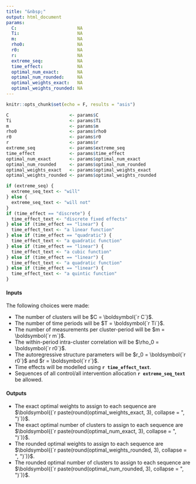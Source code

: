 ```yaml
---
title: "&nbsp;"
output: html_document
params:
  C:                       NA
  Ti:                      NA
  m:                       NA
  rho0:                    NA
  r0:                      NA
  r:                       NA
  extreme_seq:             NA
  time_effect:             NA
  optimal_num_exact:       NA
  optimal_num_rounded:     NA
  optimal_weights_exact:   NA
  optimal_weights_rounded: NA
---
```


```r
knitr::opts_chunk$set(echo = F, results = "asis")
```

```r
C                       <- params$C
Ti                      <- params$Ti
m                       <- params$m
rho0                    <- params$rho0
r0                      <- params$r0
r                       <- params$r
extreme_seq             <- params$extreme_seq
time_effect             <- params$time_effect
optimal_num_exact       <- params$optimal_num_exact
optimal_num_rounded     <- params$optimal_num_rounded
optimal_weights_exact   <- params$optimal_weights_exact
optimal_weights_rounded <- params$optimal_weights_rounded
```

```r
if (extreme_seq) {
  extreme_seq_text <- "will"
} else {
  extreme_seq_text <- "will not"
}
if (time_effect == "discrete") {
  time_effect_text <- "discrete fixed effects"
} else if (time_effect == "linear") {
  time_effect_text <- "a linear function"
} else if (time_effect == "quadratic") {
  time_effect_text <- "a quadratic function"
} else if (time_effect == "linear") {
  time_effect_text <- "a cubic function"
} else if (time_effect == "linear") {
  time_effect_text <- "a quadratic function"
} else if (time_effect == "linear") {
  time_effect_text <- "a quintic function"
}
```

#### Inputs

The following choices were made:

- The number of clusters will be $C = \boldsymbol{`r C`}$.
- The number of time periods will be $T = \boldsymbol{`r Ti`}$.
- The number of measurements per cluster-period will be $m = \boldsymbol{`r m`}$.
- The within-period intra-cluster correlation will be $\rho_0 = \boldsymbol{`r r0`}$.
- The autoregressive structure parameters will be $r_0 = \boldsymbol{`r r0`}$ and $r = \boldsymbol{`r r`}$.
- Time effects will be modelled using __`r time_effect_text`__.
- Sequences of all control/all intervention allocation __`r extreme_seq_text`__ be allowed.

#### Outputs

- The exact optimal weights to assign to each sequence are $\boldsymbol{(`r paste(round(optimal_weights_exact, 3), collapse = ", ")`)}$.
- The exact optimal number of clusters to assign to each sequence are $\boldsymbol{(`r paste(round(optimal_num_exact, 3), collapse = ", ")`)}$.
- The rounded optimal weights to assign to each sequence are $\boldsymbol{(`r paste(round(optimal_weights_rounded, 3), collapse = ", ")`)}$.
- The rounded optimal number of clusters to assign to each sequence are $\boldsymbol{(`r paste(round(optimal_num_rounded, 3), collapse = ", ")`)}$.
